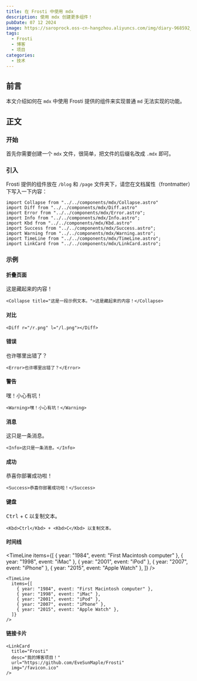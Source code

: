 ```yaml
---
title: 在 Frosti 中使用 mdx
description: 使用 mdx 创建更多组件！
pubDate: 07 12 2024
image: https://saroprock.oss-cn-hangzhou.aliyuncs.com/img/diary-968592_1280.jpg
tags:
  - Frosti
  - 博客
  - 项目
categories:
  - 技术
---
```



## 前言

本文介绍如何在 `mdx` 中使用 Frosti 提供的组件来实现普通 `md` 无法实现的功能。

## 正文

### 开始

首先你需要创建一个 `mdx` 文件，很简单，把文件的后缀名改成 `.mdx` 即可。

### 引入

Frosti 提供的组件放在 `/blog` 和 `/page` 文件夹下，请您在文档属性（frontmatter）下写入一下内容：

```astro
import Collapse from "../../components/mdx/Collapse.astro"
import Diff from "../../components/mdx/Diff.astro"
import Error from "../../components/mdx/Error.astro";
import Info from "../../components/mdx/Info.astro";
import Kbd from "../../components/mdx/Kbd.astro"
import Success from "../../components/mdx/Success.astro";
import Warning from "../../components/mdx/Warning.astro";
import TimeLine from "../../components/mdx/TimeLine.astro";
import LinkCard from "../../components/mdx/LinkCard.astro";
```

### 示例

#### 折叠页面

<Collapse title="这是一段示例文本。">这是藏起来的内容！</Collapse>

```astro
<Collapse title="这是一段示例文本。">这是藏起来的内容！</Collapse>
```

#### 对比

<Diff r="/r.png" l="/l.png"></Diff>

```astro
<Diff r="/r.png" l="/l.png"></Diff>
```

#### 错误

<Error>也许哪里出错了？</Error>

```astro
<Error>也许哪里出错了？</Error>
```

#### 警告

<Warning>嘿！小心有坑！</Warning>

```astro
<Warning>嘿！小心有坑！</Warning>
```

#### 消息

<Info>这只是一条消息。</Info>

```astro
<Info>这只是一条消息。</Info>
```

#### 成功

<Success>恭喜你部署成功啦！</Success>

```astro
<Success>恭喜你部署成功啦！</Success>
```

#### 键盘

<Kbd>Ctrl</Kbd> + <Kbd>C</Kbd> 以复制文本。

```astro
<Kbd>Ctrl</Kbd> + <Kbd>C</Kbd> 以复制文本。
```

#### 时间线

<TimeLine
  items={[
    { year: "1984", event: "First Macintosh computer" },
    { year: "1998", event: "iMac" },
    { year: "2001", event: "iPod" },
    { year: "2007", event: "iPhone" },
    { year: "2015", event: "Apple Watch" },
  ]}
/>

```astro
<TimeLine
  items={[
    { year: "1984", event: "First Macintosh computer" },
    { year: "1998", event: "iMac" },
    { year: "2001", event: "iPod" },
    { year: "2007", event: "iPhone" },
    { year: "2015", event: "Apple Watch" },
  ]}
/>
```

#### 链接卡片

<LinkCard
  title="Frosti"
  desc="我的博客项目！"
  url="https://github.com/EveSunMaple/Frosti"
  img="/favicon.ico"
/>

```astro
<LinkCard
  title="Frosti"
  desc="我的博客项目！"
  url="https://github.com/EveSunMaple/Frosti"
  img="/favicon.ico"
/>
```
